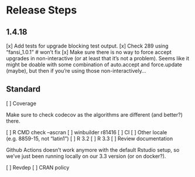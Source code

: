 # Release Steps

## 1.4.18

[x] Add tests for upgrade blocking test output.
[x] Check 289 using "fansi_1.0.1"  # won't fix
[x] Make sure there is no way to force accept upgrades in non-interactive (or at
least that it's not a problem).  Seems like it might be doable with some
combination of auto.accept and force.update (maybe), but then if you're using
those non-interactively...

## Standard

[ ] Coverage

Make sure to check codecov as the algorithms are different (and better?) there.

[ ] R CMD check --ascran
[ ] winbuilder    r81416
[ ] CI
[ ] Other locale (e.g. 8859-15, not "latin1")
[ ] R 3.2
[ ] R 3.3
[ ] Review documentation

Github Actions doesn't work anymore with the default Rstudio setup, so we've
just been running locally on our 3.3 version (or on docker?).

[ ] Revdep
[ ] CRAN policy

